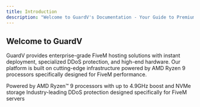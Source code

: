 ```yaml
---
title: Introduction
description: "Welcome to GuardV's Documentation - Your Guide to Premium FiveM Hosting"
---
```


## Welcome to GuardV

GuardV provides enterprise-grade FiveM hosting solutions with instant deployment, specialized DDoS protection, and high-end hardware. Our platform is built on cutting-edge infrastructure powered by AMD Ryzen 9 processors specifically designed for FiveM performance.

<CardGroup cols={2}>
  <Card
    title="Enterprise Infrastructure"
    icon="microchip"
    href="information/hardware"
  >
    Powered by AMD Ryzen™ 9 processors with up to 4.9GHz boost and NVMe storage
  </Card>
  <Card
    title="Advanced DDoS Protection"
    icon="shield"
    href="ddos/overview"
  >
    Industry-leading DDoS protection designed specifically for FiveM servers
  </Card>
</CardGroup>